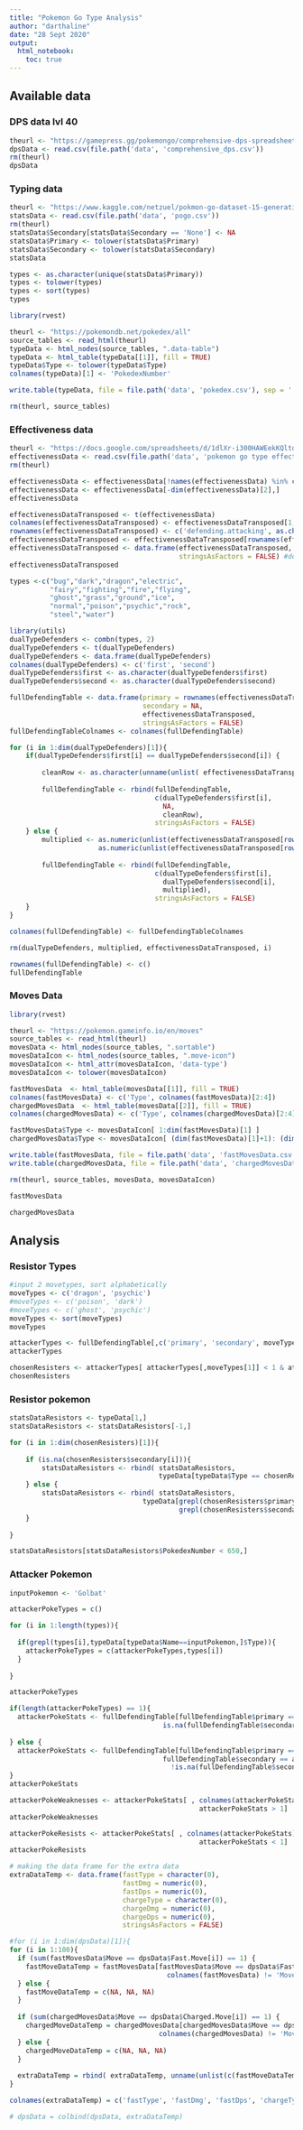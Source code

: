 ```yaml
---
title: "Pokemon Go Type Analysis"
author: "darthaline"
date: "28 Sept 2020"
output:
  html_notebook:
    toc: true
---
```


## Available data

### DPS data lvl 40

```r
theurl <- "https://gamepress.gg/pokemongo/comprehensive-dps-spreadsheet"
dpsData <- read.csv(file.path('data', 'comprehensive_dps.csv'))
rm(theurl)
dpsData
```

### Typing data

```r
theurl <- "https://www.kaggle.com/netzuel/pokmon-go-dataset-15-generations"
statsData <- read.csv(file.path('data', 'pogo.csv'))
rm(theurl)
statsData$Secondary[statsData$Secondary == 'None'] <- NA
statsData$Primary <- tolower(statsData$Primary)
statsData$Secondary <- tolower(statsData$Secondary)
statsData
```

```r
types <- as.character(unique(statsData$Primary))
types <- tolower(types)
types <- sort(types)
types
```

```r
library(rvest)

theurl <- "https://pokemondb.net/pokedex/all"
source_tables <- read_html(theurl)
typeData <- html_nodes(source_tables, ".data-table")
typeData <- html_table(typeData[[1]], fill = TRUE)
typeData$Type <- tolower(typeData$Type)
colnames(typeData)[1] <- 'PokedexNumber'

write.table(typeData, file = file.path('data', 'pokedex.csv'), sep = ',', row.names=FALSE)

rm(theurl, source_tables)
```

### Effectiveness data

```r
theurl <- "https://docs.google.com/spreadsheets/d/1dlXr-i300HAWEekKQltdJQsll7keoKhsjuRDKft2F0U/edit?usp=sharing"
effectivenessData <- read.csv(file.path('data', 'pokemon go type effectiveness chart.csv'), skip = 4)
rm(theurl)

effectivenessData <- effectivenessData[!names(effectivenessData) %in% c('poison.dark', 'geom.att')]
effectivenessData <- effectivenessData[-dim(effectivenessData)[2],]
effectivenessData
```

```r
effectivenessDataTransposed <- t(effectivenessData)
colnames(effectivenessDataTransposed) <- effectivenessDataTransposed[1,]
rownames(effectivenessDataTransposed) <- c('defending.attacking', as.character(effectivenessData$attacking.defending))
effectivenessDataTransposed <- effectivenessDataTransposed[rownames(effectivenessDataTransposed) !='defending.attacking',]
effectivenessDataTransposed <- data.frame(effectivenessDataTransposed,
                                          stringsAsFactors = FALSE) #defending\attacking order
effectivenessDataTransposed
```

```r
types <-c("bug","dark","dragon","electric",
          "fairy","fighting","fire","flying",
          "ghost","grass","ground","ice",
          "normal","poison","psychic","rock",
          "steel","water")
```

```r
library(utils)
dualTypeDefenders <- combn(types, 2)
dualTypeDefenders <- t(dualTypeDefenders)
dualTypeDefenders <- data.frame(dualTypeDefenders)
colnames(dualTypeDefenders) <- c('first', 'second')
dualTypeDefenders$first <- as.character(dualTypeDefenders$first)
dualTypeDefenders$second <- as.character(dualTypeDefenders$second)
```

```r
fullDefendingTable <- data.frame(primary = rownames(effectivenessDataTransposed),
                                 secondary = NA,
                                 effectivenessDataTransposed,
                                 stringsAsFactors = FALSE)
fullDefendingTableColnames <- colnames(fullDefendingTable)

for (i in 1:dim(dualTypeDefenders)[1]){
    if(dualTypeDefenders$first[i] == dualTypeDefenders$second[i]) {
        
        cleanRow <- as.character(unname(unlist( effectivenessDataTransposed[rownames(effectivenessDataTransposed) == dualTypeDefenders$first[i],] )))
        
        fullDefendingTable <- rbind(fullDefendingTable,
                                    c(dualTypeDefenders$first[i],
                                      NA,
                                      cleanRow),
                                    stringsAsFactors = FALSE)
    } else {
        multiplied <- as.numeric(unlist(effectivenessDataTransposed[rownames(effectivenessDataTransposed) == dualTypeDefenders$first[i],])) *
                      as.numeric(unlist(effectivenessDataTransposed[rownames(effectivenessDataTransposed) == dualTypeDefenders$second[i],]))
        
        fullDefendingTable <- rbind(fullDefendingTable,
                                    c(dualTypeDefenders$first[i],
                                      dualTypeDefenders$second[i],
                                      multiplied),
                                    stringsAsFactors = FALSE)
    }
}

colnames(fullDefendingTable) <- fullDefendingTableColnames

rm(dualTypeDefenders, multiplied, effectivenessDataTransposed, i)

rownames(fullDefendingTable) <- c()
fullDefendingTable
```


### Moves Data

```r
library(rvest)

theurl <- "https://pokemon.gameinfo.io/en/moves"
source_tables <- read_html(theurl)
movesData <- html_nodes(source_tables, ".sortable")
movesDataIcon <- html_nodes(source_tables, ".move-icon")
movesDataIcon <- html_attr(movesDataIcon, 'data-type')
movesDataIcon <- tolower(movesDataIcon)

fastMovesData  <- html_table(movesData[[1]], fill = TRUE)
colnames(fastMovesData) <- c('Type', colnames(fastMovesData)[2:4])
chargedMovesData  <- html_table(movesData[[2]], fill = TRUE)
colnames(chargedMovesData) <- c('Type', colnames(chargedMovesData)[2:4])

fastMovesData$Type <- movesDataIcon[ 1:dim(fastMovesData)[1] ]
chargedMovesData$Type <- movesDataIcon[ (dim(fastMovesData)[1]+1): (dim(fastMovesData)[1]+dim(chargedMovesData)[1])]

write.table(fastMovesData, file = file.path('data', 'fastMovesData.csv'), sep = ',', row.names=FALSE)
write.table(chargedMovesData, file = file.path('data', 'chargedMovesData.csv'), sep = ',', row.names=FALSE)

rm(theurl, source_tables, movesData, movesDataIcon)
```

```r
fastMovesData
```

```r
chargedMovesData
```

## Analysis

### Resistor Types

```r
#input 2 movetypes, sort alphabetically
moveTypes <- c('dragon', 'psychic')
#moveTypes <- c('poison', 'dark')
#moveTypes <- c('ghost', 'psychic')
moveTypes <- sort(moveTypes)
moveTypes
```

```r
attackerTypes <- fullDefendingTable[,c('primary', 'secondary', moveTypes[1],moveTypes[2])]
attackerTypes

```

```r
chosenResisters <- attackerTypes[ attackerTypes[,moveTypes[1]] < 1 & attackerTypes[,moveTypes[2]] < 1, ]
chosenResisters
```

### Resistor pokemon

```r
statsDataResistors <- typeData[1,]
statsDataResistors <- statsDataResistors[-1,]

for (i in 1:dim(chosenResisters)[1]){
    
    if (is.na(chosenResisters$secondary[i])){
        statsDataResistors <- rbind( statsDataResistors,
                                     typeData[typeData$Type == chosenResisters$primary[i],] )
    } else {
        statsDataResistors <- rbind( statsDataResistors,
                                 typeData[grepl(chosenResisters$primary[i], typeData$Type) &
                                          grepl(chosenResisters$secondary[i], typeData$Type),] )
    }
    
}

statsDataResistors[statsDataResistors$PokedexNumber < 650,]
```

### Attacker Pokemon

```r
inputPokemon <- 'Golbat'
```

```r

attackerPokeTypes = c()

for (i in 1:length(types)){
  
  if(grepl(types[i],typeData[typeData$Name==inputPokemon,]$Type)){
    attackerPokeTypes = c(attackerPokeTypes,types[i])
  }
  
}

attackerPokeTypes

```
```r

if(length(attackerPokeTypes) == 1){
  attackerPokeStats <- fullDefendingTable[fullDefendingTable$primary == attackerPokeTypes[1] &
                                      is.na(fullDefendingTable$secondary),]
  
} else {
  attackerPokeStats <- fullDefendingTable[fullDefendingTable$primary == attackerPokeTypes[1] &
                                      fullDefendingTable$secondary == attackerPokeTypes[2] &
                                        !is.na(fullDefendingTable$secondary),]
}
attackerPokeStats

```

```r
attackerPokeWeaknesses <- attackerPokeStats[ , colnames(attackerPokeStats) %in% c('primary', 'secondary') |
                                               attackerPokeStats > 1]
attackerPokeWeaknesses
```

```r
attackerPokeResists <- attackerPokeStats[ , colnames(attackerPokeStats) %in% c('primary', 'secondary') |
                                               attackerPokeStats < 1]
attackerPokeResists
```

```r

# making the data frame for the extra data
extraDataTemp <- data.frame(fastType = character(0),
                            fastDmg = numeric(0),
                            fastDps = numeric(0),
                            chargeType = character(0),
                            chargeDmg = numeric(0),
                            chargeDps = numeric(0),
                            stringsAsFactors = FALSE)

#for (i in 1:dim(dpsData)[1]){
for (i in 1:100){
  if (sum(fastMovesData$Move == dpsData$Fast.Move[i]) == 1) {
    fastMoveDataTemp = fastMovesData[fastMovesData$Move == dpsData$Fast.Move[i],
                                       colnames(fastMovesData) != 'Move']
  } else {
    fastMoveDataTemp = c(NA, NA, NA)
  }
  
  if (sum(chargedMovesData$Move == dpsData$Charged.Move[i]) == 1) {
    chargedMoveDataTemp = chargedMovesData[chargedMovesData$Move == dpsData$Charged.Move[i],
                                     colnames(chargedMovesData) != 'Move']
  } else {
    chargedMoveDataTemp = c(NA, NA, NA)
  }
  
  extraDataTemp = rbind( extraDataTemp, unname(unlist(c(fastMoveDataTemp, chargedMoveDataTemp))), stringsAsFactors = FALSE)
}

colnames(extraDataTemp) = c('fastType', 'fastDmg', 'fastDps', 'chargeType', 'chargeDmg', 'chargeDps')

# dpsData = colbind(dpsData, extraDataTemp)
```

